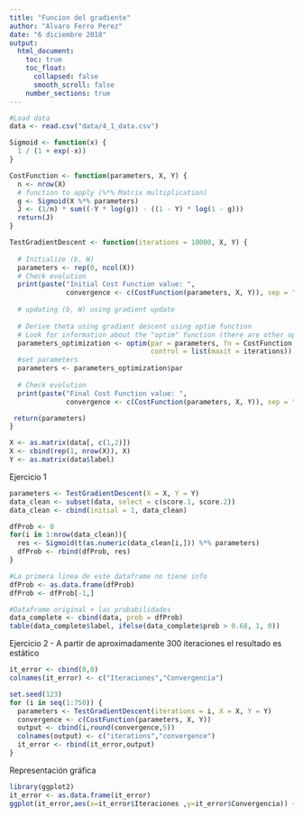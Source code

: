 ```yaml
---
title: "Funcion del gradiente"
author: "Alvaro Ferro Perez"
date: "6 diciembre 2018"
output:
  html_document:
    toc: true
    toc_float:
      collapsed: false
      smooth_scroll: false
    number_sections: true
---
```


```r
#Load data
data <- read.csv("data/4_1_data.csv")

Sigmoid <- function(x) { 
  1 / (1 + exp(-x))
}

CostFunction <- function(parameters, X, Y) {
  n <- nrow(X)
  # function to apply (%*% Matrix multiplication)
  g <- Sigmoid(X %*% parameters)
  J <- (1/n) * sum((-Y * log(g)) - ((1 - Y) * log(1 - g)))
  return(J)
}

```


```r

TestGradientDescent <- function(iterations = 10000, X, Y) {
  
  # Initialize (b, W)
  parameters <- rep(0, ncol(X))
  # Check evolution
  print(paste("Initial Cost Function value: ", 
              convergence <- c(CostFunction(parameters, X, Y)), sep = ""))
  
  # updating (b, W) using gradient update
  
  # Derive theta using gradient descent using optim function
  # Look for information about the "optim" function (there are other options)
  parameters_optimization <- optim(par = parameters, fn = CostFunction, X = X, Y = Y, 
                                   control = list(maxit = iterations))
  #set parameters
  parameters <- parameters_optimization$par
  
  # Check evolution
  print(paste("Final Cost Function value: ", 
              convergence <- c(CostFunction(parameters, X, Y)), sep = ""))

 return(parameters) 
}
```

```r

X <- as.matrix(data[, c(1,2)])
X <- cbind(rep(1, nrow(X)), X)
Y <- as.matrix(data$label)
```


Ejercicio 1

```r
parameters <- TestGradientDescent(X = X, Y = Y)
data_clean <- subset(data, select = c(score.1, score.2))
data_clean <- cbind(initial = 1, data_clean)

dfProb <- 0
for(i in 1:nrow(data_clean)){
  res <- Sigmoid(t(as.numeric(data_clean[i,])) %*% parameters)
  dfProb <- rbind(dfProb, res)
}

#La primera linea de este dataframe no tiene info
dfProb <- as.data.frame(dfProb)
dfProb <- dfProb[-1,]

#Dataframe original + las probabilidades
data_complete <- cbind(data, prob = dfProb)
table(data_complete$label, ifelse(data_complete$prob > 0.68, 1, 0))
```



Ejercicio 2 - A partir de aproximadamente 300 iteraciones el resultado es estático

```r
it_error <- cbind(0,0)
colnames(it_error) <- c("Iteraciones","Convergencia")

set.seed(123)
for (i in seq(1:750)) {
  parameters <- TestGradientDescent(iterations = i, X = X, Y = Y)
  convergence <- c(CostFunction(parameters, X, Y))
  output <- cbind(i,round(convergence,5))
  colnames(output) <- c("iterations","convergence")
  it_error <- rbind(it_error,output)
}
```

Representación gráfica

```r
library(ggplot2)
it_error <- as.data.frame(it_error)
ggplot(it_error,aes(x=it_error$Iteraciones ,y=it_error$Convergencia)) + geom_smooth() + xlab('Iteraciones') + ylab('Convergencia')
```








